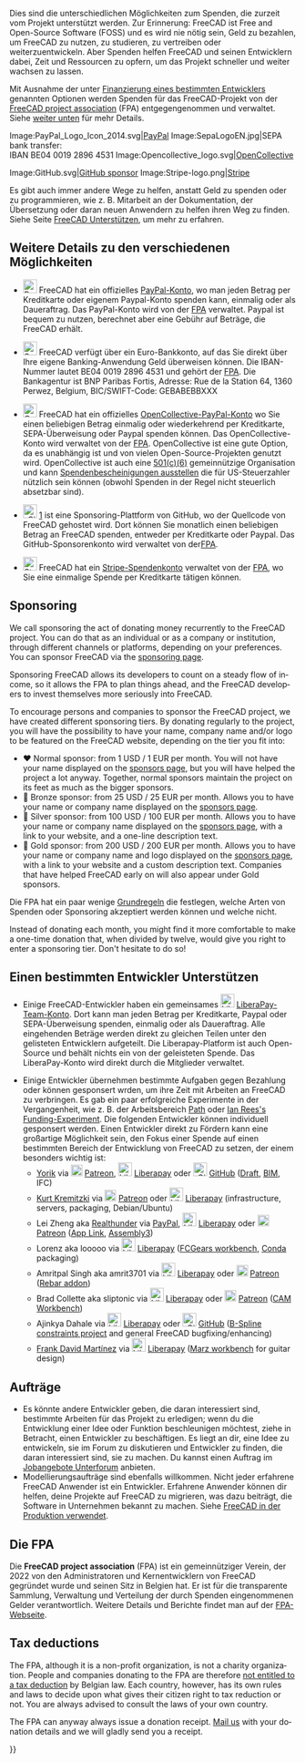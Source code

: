 <languages/>

Dies sind die unterschiedlichen Möglichkeiten zum Spenden, die zurzeit vom Projekt unterstützt werden. Zur Erinnerung: FreeCAD ist Free and Open-Source Software (FOSS) und es wird nie nötig sein, Geld zu bezahlen, um FreeCAD zu nutzen, zu studieren, zu vertreiben oder weiterzuentwickeln. Aber Spenden helfen FreeCAD und seinen Entwicklern dabei, Zeit und Ressourcen zu opfern, um das Projekt schneller und weiter wachsen zu lassen.

Mit Ausnahme der unter [[#Funding_a_specific_developer/de|Finanzierung eines bestimmten Entwicklers]] genannten Optionen werden Spenden für das FreeCAD-Projekt von der [https://fpa.freecad.org FreeCAD project association] (FPA) entgegengenommen und verwaltet. Siehe [[#The_FPA|weiter unten]] für mehr Details.

<!--2 galleries (with 3 and 2 images) instead of 1 gallery (with 5 images): looks better when page is resized-->
<gallery mode=traditional class="center" widths=128px heights=128px>
Image:PayPal_Logo_Icon_2014.svg|[https://www.paypal.com/donate/?hosted_button_id=M3Z8BGW6DB69Q PayPal]
Image:SepaLogoEN.jpg|SEPA bank transfer:<br>IBAN BE04 0019 2896 4531
Image:Opencollective_logo.svg|[https://opencollective.com/freecad OpenCollective]
</gallery>
<gallery mode=traditional class="center" widths=128px heights=128px>
Image:GitHub.svg|[https://github.com/sponsors/FreeCAD GitHub sponsor]
Image:Stripe-logo.png|[https://donate.stripe.com/14k3ei9TYgwFclq145 Stripe]
</gallery>

Es gibt auch immer andere Wege zu helfen, anstatt Geld zu spenden oder zu programmieren, wie z. B. Mitarbeit an der Dokumentation, der Übersetzung oder daran neuen Anwendern zu helfen ihren Weg zu finden. Siehe Seite [[Help_FreeCAD/de|FreeCAD Unterstützen]], um mehr zu erfahren.

<span id="More_details_about_the_different_options"></span>
==Weitere Details zu den verschiedenen Möglichkeiten==

* [[File:PayPal Logo Icon 2014.svg|24px]] FreeCAD hat ein offizielles [https://www.paypal.com/donate/?hosted_button_id=M3Z8BGW6DB69Q PayPal-Konto], wo man jeden Betrag per Kreditkarte oder eigenem Paypal-Konto spenden kann, einmalig oder als Daueraftrag. Das PayPal-Konto wird von der [https://fpa.freecad.org FPA] verwaltet. Paypal ist bequem zu nutzen, berechnet aber eine Gebühr auf Beträge, die FreeCAD erhält.

* [[File:SepaLogoEN.jpg|24px]] FreeCAD verfügt über ein Euro-Bankkonto, auf das Sie direkt über Ihre eigene Banking-Anwendung Geld überweisen können. Die IBAN-Nummer lautet BE04 0019 2896 4531 und gehört der [https://fpa.freecad.org FPA]. Die Bankagentur ist BNP Paribas Fortis, Adresse: Rue de la Station 64, 1360 Perwez, Belgium, BIC/SWIFT-Code: GEBABEBBXXX

* [[File:Opencollective_logo.svg|24px]] FreeCAD hat ein offizielles  [https://opencollective.com/freecad OpenCollective-PayPal-Konto] wo Sie einen beliebigen Betrag einmalig oder wiederkehrend per Kreditkarte, SEPA-Überweisung oder Paypal spenden können. Das OpenCollective-Konto wird verwaltet von der [https://fpa.freecad.org FPA]. OpenCollective ist eine gute Option, da es unabhängig ist und von vielen Open-Source-Projekten genutzt wird. OpenCollective ist auch eine [https://en.wikipedia.org/wiki/501(c)_organization 501(c)(6)] gemeinnützige Organisation und kann [https://docs.opencollective.com/help/financial-contributors/receipts Spendenbescheinigungen ausstellen] die für US-Steuerzahler nützlich sein können (obwohl Spenden in der Regel nicht steuerlich absetzbar sind).

* [[File: GitHub.svg|24px]] [https://github.com/sponsors/FreeCAD-GitHub-Sponsoren] ist eine Sponsoring-Plattform von GitHub, wo der Quellcode von FreeCAD gehostet wird. Dort können Sie monatlich einen beliebigen Betrag an FreeCAD spenden, entweder per Kreditkarte oder Paypal. Das GitHub-Sponsorenkonto wird verwaltet von der[https://fpa.freecad.org FPA]. 

* [[File:Stripe-logo.png|24px]] FreeCAD hat ein [https://donate.stripe.com/14k3ei9TYgwFclq145 Stripe-Spendenkonto] verwaltet von der  [https://fpa.freecad.org FPA], wo Sie eine einmalige Spende per Kreditkarte tätigen können.

<div lang="en" dir="ltr" class="mw-content-ltr">
== Sponsoring ==
</div>

<div lang="en" dir="ltr" class="mw-content-ltr">
We call sponsoring the act of donating money recurrently to the FreeCAD project. You can do that as an individual or as a company or institution, through different channels or platforms, depending on your preferences. You can sponsor FreeCAD via the [https://www.freecad.org/sponsor.php sponsoring page].
</div>

<div lang="en" dir="ltr" class="mw-content-ltr">
Sponsoring FreeCAD allows its developers to count on a steady flow of income, so it allows the FPA to plan things ahead, and the FreeCAD developers to invest themselves more seriously into FreeCAD.
</div>

<div lang="en" dir="ltr" class="mw-content-ltr">
To encourage persons and companies to sponsor the FreeCAD project, we have created different sponsoring tiers. By donating regularly to the project, you will have the possibility to have your name, company name and/or logo to be featured on the FreeCAD website, depending on the tier you fit into:
</div>

<div lang="en" dir="ltr" class="mw-content-ltr">
* ♥ Normal sponsor: from 1 USD / 1 EUR per month. You will not have your name displayed on the [https://www.freecad.org/sponsor.php sponsors page], but you will have helped the project a lot anyway. Together, normal sponsors maintain the project on its feet as much as the bigger sponsors.
* 🥉 Bronze sponsor: from 25 USD / 25 EUR per month. Allows you to have your name or company name displayed on the [https://www.freecad.org/sponsor.php sponsors page].
* 🥈 Silver sponsor: from 100 USD / 100 EUR per month. Allows you to have your name or company name displayed on the [https://www.freecad.org/sponsor.php sponsors page], with a link to your website, and a one-line description text.
* 🥇 Gold sponsor: from 200 USD / 200 EUR per month. Allows you to have your name or company name and logo displayed on the [https://www.freecad.org/sponsor.php sponsors page], with a link to your website and a custom description text. Companies that have helped FreeCAD early on will also appear under Gold sponsors.
</div>

Die FPA hat ein paar wenige  [https://fpa.freecad.org/handbook/process/accepting-donations.html Grundregeln] die festlegen, welche Arten von Spenden oder Sponsoring akzeptiert werden können und welche nicht.

<div lang="en" dir="ltr" class="mw-content-ltr">
Instead of donating each month, you might find it more comfortable to make a one-time donation that, when divided by twelve, would give you right to enter a sponsoring tier. Don't hesitate to do so!
</div>

<span id="Funding_a_specific_developer"></span>
==Einen bestimmten Entwickler Unterstützen==

* Einige FreeCAD-Entwickler haben ein gemeinsames [[File:Liberapay_logo.svg|24px]] [https://liberapay.com/FreeCAD LiberaPay-Team-Konto]. Dort kann man jeden Betrag per Kreditkarte, Paypal oder SEPA-Überweisung spenden, einmalig oder als Daueraftrag. Alle eingehenden Beträge werden direkt zu gleichen Teilen unter den gelisteten Entwicklern aufgeteilt. Die Liberapay-Platform ist auch Open-Source und behält nichts ein von der geleisteten Spende. Das LiberaPay-Konto wird direkt durch die Mitglieder verwaltet.

* Einige Entwickler übernehmen bestimmte Aufgaben gegen Bezahlung oder können gesponsert wrden, um ihre Zeit mit Arbeiten an FreeCAD zu verbringen. Es gab ein paar erfolgreiche Experimente in der Vergangenheit, wie z. B. der Arbeitsbereich [[Path_Workbench/de|Path]] oder [https://opendeveloperfunding.wordpress.com/ Ian Rees's Funding-Experiment]. Die folgenden Entwickler können individuell gesponsert werden. Einen Entwickler direkt zu Fördern kann eine großartige Möglichkeit sein, den Fokus einer Spende auf einen bestimmten Bereich der Entwicklung von FreeCAD zu setzen, der einem besonders wichtig ist:
** [[User:Yorik|Yorik]] via [[File:patreonporange.png|20px|yorikvanhavre|link=https://www.patreon.com/yorikvanhavre]] [https://www.patreon.com/yorikvanhavre Patreon], [[File:Liberapay_logo.svg|24px]] [https://liberapay.com/yorik Liberapay] oder [[File: GitHub.svg|24px]] [https://github.com/sponsors/yorikvanhavre GitHub] ([[Draft_Workbench|Draft]], [[BIM_Workbench|BIM]], IFC)
** [[User:Kkremitzki|Kurt Kremitzki]] via [[File:patreonporange.png|20px|kkremitzki|link=https://www.patreon.com/kkremitzki]] [https://www.patreon.com/kkremitzki Patreon] oder [[File:Liberapay_logo.svg|24px]] [https://liberapay.com/kkremitzki Liberapay] (infrastructure, servers, packaging, Debian/Ubuntu)
** Lei Zheng aka [https://github.com/realthunder Realthunder] via [https://www.paypal.com/cgi-bin/webscr?cmd=_s-xclick&hosted_button_id=2SM8GY3U2UUJN PayPal], [[File:Liberapay_logo.svg|24px]] [https://liberapay.com/realthunder/ Liberapay] oder [[File:patreonporange.png|20px|Patreon]] [https://www.patreon.com/thundereal Patreon] ([[App_Link|App Link]], [[Assembly3|Assembly3]])
** Lorenz aka looooo via [[File:Liberapay_logo.svg|24px]] [https://liberapay.com/looooo/donate Liberapay] ([https://github.com/looooo/freecad.gears FCGears workbench], [[Conda|Conda]] packaging)
** Amritpal Singh aka amrit3701 via [[File:Liberapay_logo.svg|24px]] [https://liberapay.com/amrit3701 Liberapay] oder [[File:patreonporange.png|20px|Patreon]] [https://www.patreon.com/amrit3701 Patreon] ([https://github.com/amrit3701/FreeCAD-Reinforcement Rebar addon])
** Brad Collette aka sliptonic via [[File:Liberapay_logo.svg|24px]] [https://liberapay.com/sliptonic/donate Liberapay] oder [[File:patreonporange.png|20px|Patreon]] [https://www.patreon.com/sliptonic Patreon] ([[CAM_Workbench|CAM Workbench]])
** Ajinkya Dahale via [[File:Liberapay_logo.svg|24px]] [https://liberapay.com/ajinkyadahale/ Liberapay] oder [[File: GitHub.svg|24px]] [https://github.com/sponsors/AjinkyaDahale/ GitHub] ([https://forum.freecad.org/viewtopic.php?f=9&t=71130 B-Spline constraints project] and general FreeCAD bugfixing/enhancing)
** [[User:Mnesarco|Frank David Martínez]] via [[File:Liberapay_logo.svg|24px]] [https://liberapay.com/mnesarco/ Liberapay] ([https://github.com/mnesarco/MarzWorkbench Marz workbench] for guitar design)

<span id="Jobs"></span>
== Aufträge ==

* Es könnte andere Entwickler geben, die daran interessiert sind, bestimmte Arbeiten für das Projekt zu erledigen; wenn du die Entwicklung einer Idee oder Funktion beschleunigen möchtest, ziehe in Betracht, einen Entwickler zu beschäftigen. Es liegt an dir, eine Idee zu entwickeln, sie im Forum zu diskutieren und Entwickler zu finden, die daran interessiert sind, sie zu machen. Du kannst einen Auftrag im [https://forum.freecad.org/viewforum.php?f=31 Jobangebote Unterforum] anbieten.
* Modellierungsaufträge sind ebenfalls willkommen. Nicht jeder erfahrene FreeCAD Anwender ist ein Entwickler. Erfahrene Anwender können dir helfen, deine Projekte auf FreeCAD zu migrieren, was dazu beiträgt, die Software in Unternehmen bekannt zu machen. Siehe [[FreeCAD_used_in_production|FreeCAD in der Produktion verwendet]].

<span id="The_FPA"></span>
== Die FPA ==

Die '''FreeCAD project association''' (FPA) ist ein gemeinnütziger Verein, der 2022 von den Administratoren und Kernentwicklern von FreeCAD gegründet wurde und seinen Sitz in Belgien hat. Er ist für die transparente Sammlung, Verwaltung und Verteilung der durch Spenden eingenommenen Gelder verantwortlich. Weitere Details und Berichte findet man auf der [https://github.com/FreeCAD/FPA FPA-Webseite].

<div lang="en" dir="ltr" class="mw-content-ltr">
== Tax deductions ==
</div>

<div lang="en" dir="ltr" class="mw-content-ltr">
The FPA, although it is a non-profit organization, is not a charity organization. People and companies donating to the FPA are therefore [https://finances.belgium.be/fr/particuliers/avantages_fiscaux/dons not entitled to a tax deduction] by Belgian law. Each country, however, has its own rules and laws to decide upon what gives their citizen right to tax reduction or not. You are always advised to consult the laws of your own country.
</div>

<div lang="en" dir="ltr" class="mw-content-ltr">
The FPA can anyway always issue a donation receipt. [mailto:fpa@freecad.org Mail us] with your donation details and we will gladly send you a receipt.
</div>

{{Userdocnavi{{#translation:}}}}